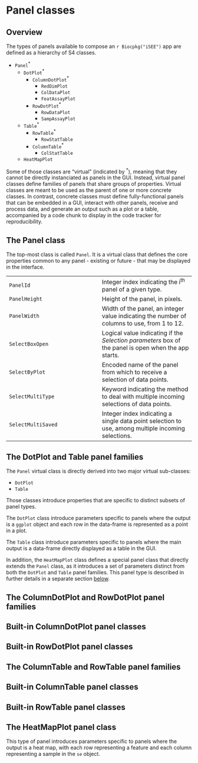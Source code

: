 # Panel classes {#panels}

## Overview

The types of panels available to compose an `r Biocpkg("iSEE")` app are defined as a hierarchy of S4 classes.

<!-- TODO Replace the bullet list below by a figure, like a filesystem tree. -->

- `Panel`<sup>*</sup>
  - `DotPlot`<sup>*</sup>
    - `ColumnDotPlot`<sup>*</sup>
      - `RedDimPlot`
      - `ColDataPlot`
      - `FeatAssayPlot`
    - `RowDotPlot`<sup>*</sup>
      - `RowDataPlot`
      - `SampAssayPlot`
  - `Table`<sup>*</sup>
    - `RowTable`<sup>*</sup>
      - `RowStatTable`
    - `ColumnTable`<sup>*</sup>
      - `ColStatTable`
  - `HeatMapPlot`

Some of those classes are "virtual" (indicated by <sup>*</sup>), meaning that they cannot be directly instanciated as panels in the GUI.
Instead, virtual panel classes define families of panels that share groups of properties.
Virtual classes are meant to be used as the parent of one or more concrete classes.
In contrast, concrete classes must define fully-functional panels that can be embedded in a GUI, interact with other panels, receive and process data, and generate an output such as a plot or a table, accompanied by a code chunk to display in the code tracker for reproducibility.

## The Panel class

The top-most class is called `Panel`.
It is a virtual class that defines the core properties common to any panel - existing or future - that may be displayed in the interface.

|   |   |
| - | - |
| `PanelId` | Integer index indicating the i^th^ panel of a given type. |
| `PanelHeight` | Height of the panel, in pixels. |
| `PanelWidth` | Width of the panel, an integer value indicating the number of columns to use, from 1 to 12. |
| `SelectBoxOpen` | Logical value indicating if the _Selection parameters_ box of the panel is open when the app starts. |
| `SelectByPlot` | Encoded name of the panel from which to receive a selection of data points. |
| `SelectMultiType` | Keyword indicating the method to deal with multiple incoming selections of data points. |
| `SelectMultiSaved` | Integer index indicating a single data point selection to use, among multiple incoming selections. |

## The DotPlot and Table panel families

The `Panel` virtual class is directly derived into two major virtual sub-classes:

- `DotPlot`
- `Table`

Those classes introduce properties that are specific to distinct subsets of panel types.

The `DotPlot` class introduce parameters specific to panels where the output is a `ggplot` object and each row in the data-frame is represented as a point in a plot.

The `Table` class introduce parameters specific to panels where the main output is a data-frame directly displayed as a table in the GUI.

In addition, the `HeatMapPlot` class defines a special panel class that directly extends the `Panel` class, as it introduces a set of parameters distinct from both the `DotPlot` and `Table` panel families.
This panel type is described in further details in a separate section [below](#heatmapplot-class).

<!-- TODO: properties introduced by the DotPlot class -->

<!-- TODO: properties introduced by the Table class -->

## The ColumnDotPlot and RowDotPlot panel families

<!-- TODO: properties introduced by the ColumnDotPlot class -->

<!-- TODO: properties introduced by the RowDotPlot class -->

## Built-in ColumnDotPlot panel classes

<!-- TODO: properties introduced by the RedDimPlot class -->

<!-- TODO: properties introduced by the ColDataPlot class -->

<!-- TODO: properties introduced by the FeatAssayPlot class -->

## Built-in RowDotPlot panel classes

<!-- TODO: properties introduced by the RowDataPlot class -->

<!-- TODO: properties introduced by the SampAssayPlot class -->

## The ColumnTable and RowTable panel families

<!-- TODO: properties introduced by the ColumnTable class -->

<!-- TODO: properties introduced by the RowTable class -->

## Built-in ColumnTable panel classes

<!-- TODO: properties introduced by the RowStatTable class -->

## Built-in RowTable panel classes

<!-- TODO: properties introduced by the ColStatTable class -->

## The HeatMapPlot panel class {#heatmapplot-class}

This type of panel introduces parameters specific to panels where the output is a heat map, with each row representing a feature and each column representing a sample in the `se` object.

<!-- TODO: properties introduced by the HeatMapPlot class -->

